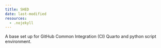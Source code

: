 ```yaml
---
title: SHED
date: last-modified
resources:
  - .nojekyll
---
```

A base set up for GitHub Common Integration (CI) Quarto and python script environment. 
